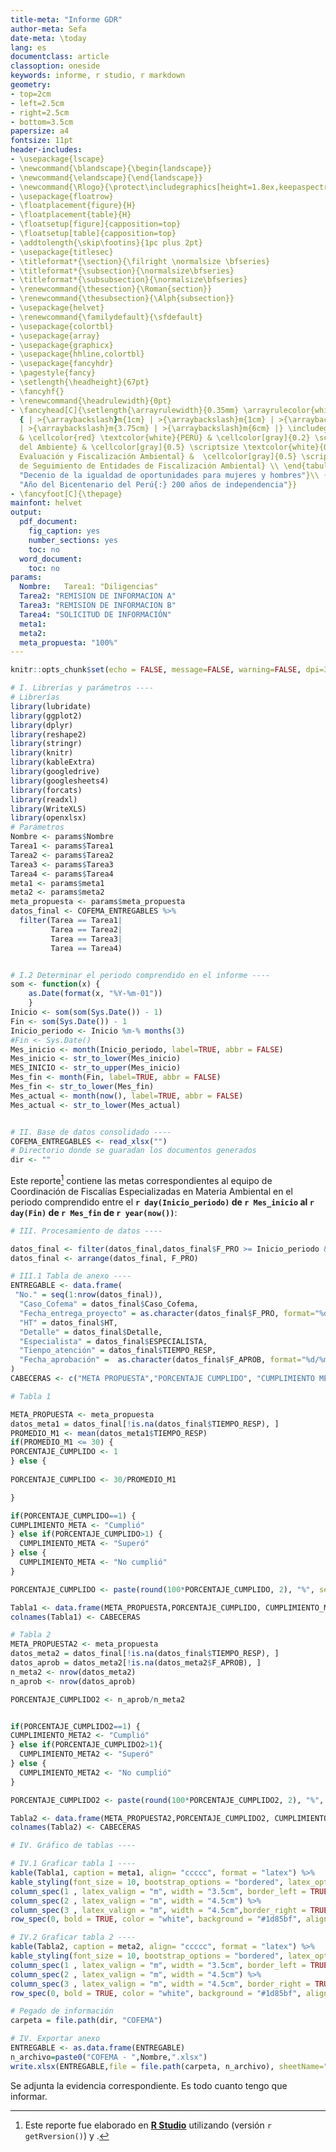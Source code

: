 ---
title-meta: "Informe GDR"
author-meta: Sefa
date-meta: \today
lang: es
documentclass: article
classoption: oneside
keywords: informe, r studio, r markdown
geometry:
- top=2cm
- left=2.5cm
- right=2.5cm
- bottom=3.5cm
papersize: a4
fontsize: 11pt
header-includes:
- \usepackage{lscape}
- \newcommand{\blandscape}{\begin{landscape}}
- \newcommand{\elandscape}{\end{landscape}}
- \newcommand{\Rlogo}{\protect\includegraphics[height=1.8ex,keepaspectratio]{Rlogo.png}}
- \usepackage{floatrow}
- \floatplacement{figure}{H}
- \floatplacement{table}{H}
- \floatsetup[figure]{capposition=top}
- \floatsetup[table]{capposition=top}
- \addtolength{\skip\footins}{1pc plus 2pt}
- \usepackage{titlesec}
- \titleformat*{\section}{\filright \normalsize \bfseries}
- \titleformat*{\subsection}{\normalsize\bfseries}
- \titleformat*{\subsubsection}{\normalsize\bfseries}
- \renewcommand{\thesection}{\Roman{section}}
- \renewcommand{\thesubsection}{\Alph{subsection}}
- \usepackage{helvet}
- \renewcommand{\familydefault}{\sfdefault}
- \usepackage{colortbl}
- \usepackage{array}
- \usepackage{graphicx}
- \usepackage{hhline,colortbl}
- \usepackage{fancyhdr}
- \pagestyle{fancy}
- \setlength{\headheight}{67pt}
- \fancyhf{}
- \renewcommand{\headrulewidth}{0pt}
- \fancyhead[C]{\setlength{\arrayrulewidth}{0.35mm} \arrayrulecolor{white} \begin{tabular}
  { | >{\arraybackslash}m{1cm} | >{\arraybackslash}m{1cm} | >{\arraybackslash}m{2cm}
  | >{\arraybackslash}m{3.75cm} | >{\arraybackslash}m{6cm} |} \includegraphics[width=1cm]{peru}
  & \cellcolor{red} \textcolor{white}{PERÚ} & \cellcolor[gray]{0.2} \scriptsize \textcolor{white}{Ministerio
  del Ambiente} & \cellcolor[gray]{0.5} \scriptsize \textcolor{white}{Organismo de
  Evaluación y Fiscalización Ambiental} &  \cellcolor[gray]{0.5} \scriptsize \textcolor{white}{Subdirección
  de Seguimiento de Entidades de Fiscalización Ambiental} \\ \end{tabular}\\ \vspace{3mm}{\scriptsize
  "Decenio de la igualdad de oportunidades para mujeres y hombres"}\\ {\scriptsize
  "Año del Bicentenario del Perú{:} 200 años de independencia"}}
- \fancyfoot[C]{\thepage}
mainfont: helvet
output:
  pdf_document:
    fig_caption: yes
    number_sections: yes
    toc: no
  word_document:
    toc: no
params:
  Nombre:   Tarea1: "Diligencias"
  Tarea2: "REMISION DE INFORMACION A"
  Tarea3: "REMISION DE INFORMACION B"
  Tarea4: "SOLICITUD DE INFORMACIÓN"
  meta1:  
  meta2: 
  meta_propuesta: "100%"
---

```{r opciones de cada chunk de código, echo=FALSE}
knitr::opts_chunk$set(echo = FALSE, message=FALSE, warning=FALSE, dpi=300)
```


```{r}
# I. Librerías y parámetros ----
# Librerías
library(lubridate)
library(ggplot2)
library(dplyr)
library(reshape2)
library(stringr)
library(knitr)
library(kableExtra)
library(googledrive)
library(googlesheets4)
library(forcats)
library(readxl)
library(WriteXLS)
library(openxlsx)
# Parámetros
Nombre <- params$Nombre
Tarea1 <- params$Tarea1
Tarea2 <- params$Tarea2
Tarea3 <- params$Tarea3
Tarea4 <- params$Tarea4
meta1 <- params$meta1
meta2 <- params$meta2
meta_propuesta <- params$meta_propuesta
datos_final <- COFEMA_ENTREGABLES %>% 
  filter(Tarea == Tarea1|
         Tarea == Tarea2|
         Tarea == Tarea3|
         Tarea == Tarea4)


# I.2 Determinar el periodo comprendido en el informe ----
som <- function(x) {
    as.Date(format(x, "%Y-%m-01"))
    }
Inicio <- som(som(Sys.Date()) - 1)
Fin <- som(Sys.Date()) - 1
Inicio_periodo <- Inicio %m-% months(3)
#Fin <- Sys.Date()
Mes_inicio <- month(Inicio_periodo, label=TRUE, abbr = FALSE)
Mes_inicio <- str_to_lower(Mes_inicio)
MES_INICIO <- str_to_upper(Mes_inicio)
Mes_fin <- month(Fin, label=TRUE, abbr = FALSE)
Mes_fin <- str_to_lower(Mes_fin)
Mes_actual <- month(now(), label=TRUE, abbr = FALSE)
Mes_actual <- str_to_lower(Mes_actual)


# II. Base de datos consolidado ----
COFEMA_ENTREGABLES <- read_xlsx("")
# Directorio donde se guaradan los documentos generados
dir <- ""


```

\centerline{\textbf{Informe GDR}}
\vspace{3mm}
\begin{tabular}
{ p{4cm}  p{0.4cm}  p{12cm} }
\textbf{Nombres y Apellidos} & : & \textbf{`r Nombre`}\\
& & Jefe/a del Equipo Cofema \\
& & \\
\textbf{Asunto} & : & \text{Reporte de cumplimiento GDR 2021 - Primer avance}\\
& & \\
\textbf{Referencia} & : & \text{Gestión de rendimiento de OEFA}\\
& & \\
\textbf{Fecha} & : & Jesús María, `r day(now())` de `r Mes_actual` de `r year(now())` \\
& & \\
\hline
\end{tabular}
\vspace{1mm}
\normalsize


Este reporte[^1] contiene las metas correspondientes al equipo de Coordinación de Fiscalías Especializadas en Materia Ambiental en el periodo comprendido entre el **`r day(Inicio_periodo)` de `r Mes_inicio` al `r day(Fin)` de `r Mes_fin` de `r year(now())`**:


```{r}
# III. Procesamiento de datos ----

datos_final <- filter(datos_final,datos_final$F_PRO >= Inicio_periodo & datos_final$F_PRO <= Fin)
datos_final <- arrange(datos_final, F_PRO)

# III.1 Tabla de anexo ----
ENTREGABLE <- data.frame(
 "No." = seq(1:nrow(datos_final)),
  "Caso_Cofema" = datos_final$Caso_Cofema,
  "Fecha_entrega_proyecto" = as.character(datos_final$F_PRO, format="%d/%m/%Y"),
  "HT" = datos_final$HT,
  "Detalle" = datos_final$Detalle,
  "Especialista" = datos_final$ESPECIALISTA,
  "Tienpo_atención" = datos_final$TIEMPO_RESP,
  "Fecha_aprobación" =  as.character(datos_final$F_APROB, format="%d/%m/%Y")
)
CABECERAS <- c("META PROPUESTA","PORCENTAJE CUMPLIDO", "CUMPLIMIENTO META")

# Tabla 1

META_PROPUESTA <- meta_propuesta
datos_meta1 = datos_final[!is.na(datos_final$TIEMPO_RESP), ]
PROMEDIO_M1 <- mean(datos_meta1$TIEMPO_RESP)
if(PROMEDIO_M1 <= 30) {
PORCENTAJE_CUMPLIDO <- 1
} else {
 
PORCENTAJE_CUMPLIDO <- 30/PROMEDIO_M1

}

if(PORCENTAJE_CUMPLIDO==1) {
CUMPLIMIENTO_META <- "Cumplió"
} else if(PORCENTAJE_CUMPLIDO>1) {
  CUMPLIMIENTO_META <- "Superó"
} else {
  CUMPLIMIENTO_META <- "No cumplió"
}

PORCENTAJE_CUMPLIDO <- paste(round(100*PORCENTAJE_CUMPLIDO, 2), "%", sep="")

Tabla1 <- data.frame(META_PROPUESTA,PORCENTAJE_CUMPLIDO, CUMPLIMIENTO_META)
colnames(Tabla1) <- CABECERAS

# Tabla 2
META_PROPUESTA2 <- meta_propuesta
datos_meta2 = datos_final[!is.na(datos_final$TIEMPO_RESP), ]
datos_aprob = datos_meta2[!is.na(datos_meta2$F_APROB), ]
n_meta2 <- nrow(datos_meta2)
n_aprob <- nrow(datos_aprob)

PORCENTAJE_CUMPLIDO2 <- n_aprob/n_meta2


if(PORCENTAJE_CUMPLIDO2==1) {
CUMPLIMIENTO_META2 <- "Cumplió"
} else if(PORCENTAJE_CUMPLIDO2>1){
  CUMPLIMIENTO_META2 <- "Superó"
} else {
  CUMPLIMIENTO_META2 <- "No cumplió"
}

PORCENTAJE_CUMPLIDO2 <- paste(round(100*PORCENTAJE_CUMPLIDO2, 2), "%", sep="")

Tabla2 <- data.frame(META_PROPUESTA2,PORCENTAJE_CUMPLIDO2, CUMPLIMIENTO_META2)
colnames(Tabla2) <- CABECERAS

# IV. Gráfico de tablas ----

# IV.1 Graficar tabla 1 ----
kable(Tabla1, caption = meta1, align= "ccccc", format = "latex") %>%
kable_styling(font_size = 10, bootstrap_options = "bordered", latex_options = "HOLD_position", full_width = FALSE) %>%
column_spec(1 , latex_valign = "m", width = "3.5cm", border_left = TRUE) %>%
column_spec(2 , latex_valign = "m", width = "4.5cm") %>%
column_spec(3 , latex_valign = "m", width = "4.5cm",border_right = TRUE) %>%
row_spec(0, bold = TRUE, color = "white", background = "#1d85bf", align = "c")

# IV.2 Graficar tabla 2 ----
kable(Tabla2, caption = meta2, align= "ccccc", format = "latex") %>%
kable_styling(font_size = 10, bootstrap_options = "bordered", latex_options = "HOLD_position", full_width = FALSE) %>%
column_spec(1 , latex_valign = "m", width = "3.5cm", border_left = TRUE) %>%
column_spec(2 , latex_valign = "m", width = "4.5cm") %>%
column_spec(3 , latex_valign = "m", width = "4.5cm", border_right = TRUE) %>%
row_spec(0, bold = TRUE, color = "white", background = "#1d85bf", align = "c")

# Pegado de información
carpeta = file.path(dir, "COFEMA")

# IV. Exportar anexo
ENTREGABLE <- as.data.frame(ENTREGABLE)
n_archivo=paste0("COFEMA - ",Nombre,".xlsx")
write.xlsx(ENTREGABLE,file = file.path(carpeta, n_archivo), sheetName="Data")

```

\vspace{5mm}

Se adjunta la evidencia correspondiente. Es todo cuanto tengo que informar.


[^1]: Este reporte fue elaborado en **[R Studio](https://rstudio.com/)** utilizando [\Rlogo](https://www.r-project.org/) (versión `r getRversion()`) y [\LaTeX](https://www.latex-project.org/).

